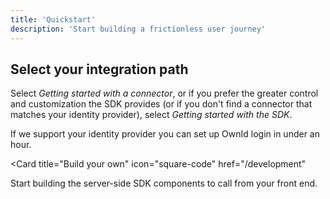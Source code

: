 ```yaml
---
title: 'Quickstart'
description: 'Start building a frictionless user journey'
---
```


## Select your integration path

Select _Getting started with a connector_, or if you prefer the greater control and customization the SDK provides (or if you don't find a connector that matches your identity provider), select _Getting started with the SDK_. 

<CardGroup>

<Card title="Getting started with a Connector" icon="leaf" href="/connectors">
  If we support your identity provider you can set up OwnId login in under an hour.

  

</Card>

<Card
  title="Build your own"
  icon="square-code"
  href="/development"
>
Start building the server-side SDK components to call from your front end.



 
</Card>
</CardGroup>


